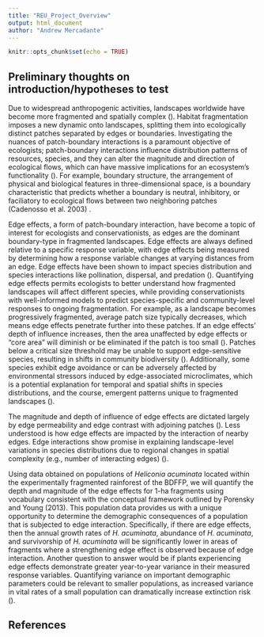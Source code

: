 ```yaml
---
title: "REU_Project_Overview"
output: html_document
author: "Andrew Mercadante"
---
```


```r
knitr::opts_chunk$set(echo = TRUE)
```

## Preliminary thoughts on introduction/hypotheses to test

Due to widespread anthropogenic activities, landscapes worldwide have become more fragmented and spatially complex (). Habitat fragmentation imposes a new dynamic onto landscapes, splitting them into ecologically distinct patches separated by edges or boundaries. Investigating the nuances of patch-boundary interactions is a paramount objective of ecologists; patch-boundary interactions influence distribution patterns of resources, species, and they can alter the magnitude and direction of ecological flows, which can have massive implications for an ecosystem's functionality (). For example, boundary structure, the arrangement of physical and biological features in three-dimensional space, is a boundary characteristic that predicts whether a boundary is neutral, inhibitory, or faciliatory to ecological flows between two neighboring patches (Cadenosso et al. 2003) <!--# ERS: this seems like a useful definition, but I was expecting an example of changes in ecosystem function near edges.-->.

Edge effects, a form of patch-boundary interaction, have become a topic of interest for ecologists and conservationists, as edges are the dominant boundary-type in fragmented landscapes. Edge effects are always defined relative to a specific response variable, with edge effects being measured by determining how a response variable changes at varying distances from an edge. Edge effects have been shown to impact species distribution and species interactions like pollination, dispersal, and predation (). Quantifying edge effects permits ecologists to better understand how fragmented landscapes will affect different species, while providing conservationists with well-informed models to predict species-specific and community-level responses to ongoing fragmentation. For example, as a landscape becomes progressively fragmented, average patch size typically decreases, which means edge effects penetrate further into these patches. If an edge effects' depth of influence increases, then the area unaffected by edge effects or "core area" will diminish or be eliminated if the patch is too small (). Patches below a critical size threshold may be unable to support edge-sensitive species, resulting in shifts in community biodiversity (). Additionally, some species exhibit edge avoidance or can be adversely affected by environmental stressors induced by edge-associated microclimates, which is a potential explanation for temporal and spatial shifts in species distributions, and the course, emergent patterns unique to fragmented landscapes ().

The magnitude and depth of influence of edge effects are dictated largely by edge permeability and edge contrast with adjoining patches (). Less understood is how edge effects are impacted by the interaction of nearby edges. Edge interactions show promise in explaining landscape-level variations in species distributions due to regional changes in spatial complexity (e.g., number of interacting edges) ().

Using data obtained on populations of *Heliconia acuminata* located within the experimentally fragmented rainforest of the BDFFP, we will quantify the depth and magnitude of the edge effects for 1-ha fragments using vocabulary consistent with the conceptual framework outlined by Porensky and Young (2013). This population data provides us with a unique opportunity to determine the demographic consequences of a population that is subjected to edge interaction. Specifically, if there are edge effects, then the annual growth rates of *H. acuminata*, abundance of *H. acuminata*, and survivorship of *H. acuminata* will be significantly lower in areas of fragments where a strengthening edge effect is observed because of edge interaction. Another question to answer would be if plants experiencing edge effects demonstrate greater year-to-year variance in their measured response variables. Quantifying variance on important demographic parameters could be relevant to smaller populations, as increased variance in vital rates of a small population can dramatically increase extinction risk ().

<!--# ERS: I like the idea of looking for edge effects on abundance/density, but I'm not sure about the methods for doing that. I encourage you to explore that on your own if you're interested, but I'm not sure how much I can help with that particular question. 

Things we do have data for that I think are important to test:
- What is the depth and magnitude of edge effects on different vital rates in fragments?
- Are there edge interactions? (i.e. effects of next-nearest edge)
- Does the depth and magnitude of edge effects vary by year? 

As a bonus:
- Can year-to-year variation be explained by time since clearing of the matrix? 
- Is year-to-year variation related to drought conditions?
-->

## References
